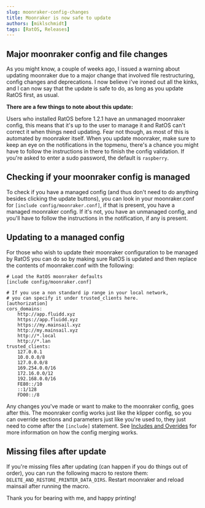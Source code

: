```yaml
---
slug: moonraker-config-changes
title: Moonraker is now safe to update
authors: [miklschmidt]
tags: [RatOS, Releases]
---
```


## Major moonraker config and file changes

As you might know, a couple of weeks ago, I issued a warning about updating moonraker due to a major change that involved file restructuring, config changes and deprecations. I now believe i've ironed out all the kinks, and I can now say that the update is safe to do, as long as you update RatOS first, as usual.

**There are a few things to note about this update:**

Users who installed RatOS before 1.2.1 have an unmanaged moonraker config, this means that it's up to the user to manage it and RatOS can't correct it when things need updating. Fear not though, as most of this is automated by moonraker itself. When you update moonraker, make sure to keep an eye on the notifications in the topmenu, there's a chance you might have to follow the instructions in there to finish the config validation. If you're asked to enter a sudo password, the default is `raspberry`.

## Checking if your moonraker config is managed
To check if you have a managed config (and thus don't need to do anything besides clicking the update buttons), you can look in your moonraker.conf for `[include config/moonraker.conf]`, if that is present, you have a managed moonraker config. If it's not, you have an unmanaged config, and you'll have to follow the instructions in the notification, if any is present.

## Updating to a managed config
For those who wish to update their moonraker configuration to be managed by RatOS you can do so by making sure RatOS is updated and then replace the contents of moonraker.conf with the following:

```properties
# Load the RatOS moonraker defaults
[include config/moonraker.conf]

# If you use a non standard ip range in your local network, 
# you can specify it under trusted_clients here.
[authorization]
cors_domains:
    http://app.fluidd.xyz
    https://app.fluidd.xyz
    https://my.mainsail.xyz
    http://my.mainsail.xyz
    http://*.local
    http://*.lan
trusted_clients:
    127.0.0.1
    10.0.0.0/8
    127.0.0.0/8
    169.254.0.0/16
    172.16.0.0/12
    192.168.0.0/16
    FE80::/10
    ::1/128
    FD00::/8
```

Any changes you've made or want to make to the moonraker config, goes after this. The moonraker config works just like the klipper config, so you can override sections and parameters just like you're used to, they just need to come after the `[include]` statement. See [Includes and Overides](/docs/configuration/includes-and-overrides) for more information on how the config merging works.

## Missing files after update
If you're missing files after updating (can happen if you do things out of order), you can run the following macro to restore them: `DELETE_AND_RESTORE_PRINTER_DATA_DIRS`. Restart moonraker and reload mainsail after running the macro.

Thank you for bearing with me, and happy printing!
